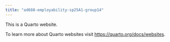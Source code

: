 ```yaml
---
title: "ad688-employability-sp25A1-group14"
---
```


This is a Quarto website.

To learn more about Quarto websites visit <https://quarto.org/docs/websites>.
